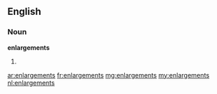 ==English==

===Noun===
'''enlargements'''

# {{plural of|[[enlargement]]}}

[[ar:enlargements]]
[[fr:enlargements]]
[[mg:enlargements]]
[[my:enlargements]]
[[nl:enlargements]]